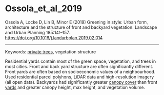 # Ossola_et_al_2019  

Ossola A, Locke D, Lin B, Minor E (2019) Greening in style: Urban form, architecture and the structure of front and backyard vegetation. Landscape and Urban Planning 185:141–157. <https://doi.org/10.1016/j.landurbplan.2019.02.014>


---

Keywords: [private trees](../topics/PrivateTrees.qmd), vegetation structure	  

Residential yards contain most of the green space,  vegetation, and trees in most cities. Front and back yard structure are often significantly different. Front yards are often based on socioeconomic values of a neighbourhood. Used residential parcel polyhons, LiDAR data and high-resolution imagery (all open data). Backyards had significantly greater [canopy cover](../topics/CanopyCover.qmd) than front [yards](../topics/Yards.qmd) and greater canopy height, max height, and vegetation volume. 
